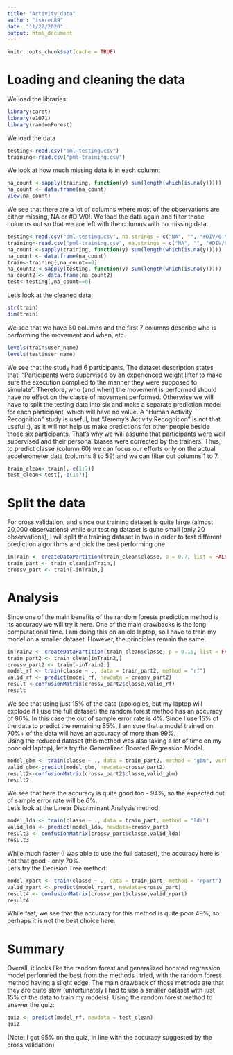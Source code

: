 ```yaml
---
title: "Activity_data"
author: "iskren89"
date: "11/22/2020"
output: html_document
---
```

```r
knitr::opts_chunk$set(cache = TRUE)
```
# Loading and cleaning the data  
We load the libraries:  
```r
library(caret)
library(e1071)
library(randomForest)
```
We load the data  
```r
testing<-read.csv("pml-testing.csv")
training<-read.csv("pml-training.csv")
```
We look at how much missing data is in each column:  
```r
na_count <-sapply(training, function(y) sum(length(which(is.na(y)))))
na_count <- data.frame(na_count)
View(na_count)
```
We see that there are a lot of columns where most of the observations are either missing, NA or #DIV/0!. We load the data again and filter those columns out so that we are left with the columns with no missing data.  
```r
testing<-read.csv("pml-testing.csv", na.strings = c("NA", "", "#DIV/0!"))
training<-read.csv("pml-training.csv", na.strings = c("NA", "", "#DIV/0!"))
na_count <-sapply(training, function(y) sum(length(which(is.na(y)))))
na_count <- data.frame(na_count)
train<-training[,na_count==0]
na_count2 <-sapply(testing, function(y) sum(length(which(is.na(y)))))
na_count2 <- data.frame(na_count2)
test<-testing[,na_count==0]
```
Let's look at the cleaned data:  
```r
str(train)
dim(train)
```
We see that we have 60 columns and the first 7 columns describe who is performing the movement and when, etc.  
```r
levels(train$user_name)
levels(test$user_name)
```
We see that the study had 6 participants. The dataset description states that: "Participants were supervised by an experienced weight lifter to make sure the execution complied to the manner they were supposed to simulate". Therefore, who (and when) the movement is performed should have no effect on the classe of movement performed. Otherwise we will have to split the testing data into six and make a separate prediction model for each participant, which will have no value. A "Human Activity Recognition" study is useful, but "Jeremy's Activity Recognition" is not that useful :), as it will not help us make predictions for other people beside those six participants. That's why we will assume that participants were well supervised and their personal biases were corrected by the trainers. Thus, to predict classe (column 60) we can focus our efforts only on the actual accelerometer data (columns 8 to 59) and we can filter out columns 1 to 7.  
```r
train_clean<-train[,-c(1:7)]
test_clean<-test[,-c(1:7)]
```
# Split the data  
For cross validation, and since our training dataset is quite large (almost 20,000 observations) while our testing dataset is quite small (only 20 observations), I will split the training dataset in two in order to test different prediction algorithms and pick the best performing one.  
```r
inTrain <- createDataPartition(train_clean$classe, p = 0.7, list = FALSE)
train_part <- train_clean[inTrain,]
crossv_part <- train[-inTrain,]
```
# Analysis  
Since one of the main benefits of the random forests prediction method is its accuracy we will try it here. One of the main drawbacks is the long computational time. I am doing this on an old laptop, so I have to train my model on a smaller dataset. However, the principles remain the same.   
```r
inTrain2 <- createDataPartition(train_clean$classe, p = 0.15, list = FALSE)
train_part2 <- train_clean[inTrain2,]
crossv_part2 <- train[-inTrain2,]
model_rf <- train(classe ~ ., data = train_part2, method = "rf")
valid_rf <- predict(model_rf, newdata = crossv_part2)
result <-confusionMatrix(crossv_part2$classe,valid_rf)
result
```
We see that using just 15% of the data (apologies, but my laptop will explode if I use the full dataset) the random forest method has an accuracy of 96%. In this case the out of sample error rate is 4%. Since I use 15% of the data to predict the remaining 85%, I am sure that a model trained on 70%+ of the data will have an accuracy of more than 99%.   
Using the reduced dataset (this method was also taking a lot of time on my poor old laptop), let's try the Generalized Boosted Regression Model.   
```r
model_gbm <- train(classe ~ ., data = train_part2, method = "gbm", verbose=FALSE)
valid_gbm<-predict(model_gbm, newdata=crossv_part2)
result2<-confusionMatrix(crossv_part2$classe,valid_gbm)
result2
```
We see that here the accuracy is quite good too - 94%, so the expected out of sample error rate will be 6%.   
Let's look at the Linear Discriminant Analysis method:   
```r
model_lda <- train(classe ~ ., data = train_part, method = "lda")
valid_lda <- predict(model_lda, newdata=crossv_part)
result3 <- confusionMatrix(crossv_part$classe,valid_lda)
result3
```
While much faster (I was able to use the full dataset), the accuracy here is not that good - only 70%.   
Let's try the Decision Tree method:  
```r
model_rpart <- train(classe ~ ., data = train_part, method = "rpart")
valid_rpart <- predict(model_rpart, newdata=crossv_part)
result4 <- confusionMatrix(crossv_part$classe,valid_rpart)
result4
```
While fast, we see that the accuracy for this method is quite poor 49%, so perhaps it is not the best choice here.  
  
# Summary  
Overall, it looks like the random forest and generalized boosted regression model performed the best from the methods I tried, with the random forest method having a slight edge. The main drawback of those methods are that they are quite slow (unfortunately I had to use a smaller dataset with just 15% of the data to train my models). Using the random forest method to answer the quiz:  
```r
quiz <- predict(model_rf, newdata = test_clean)
quiz
```
(Note: I got 95% on the quiz, in line with the accuracy suggested by the cross validation)